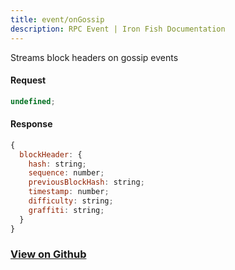 ```yaml
---
title: event/onGossip
description: RPC Event | Iron Fish Documentation
---
```


Streams block headers on gossip events

#### Request

```js
undefined;
```

#### Response

```js
{
  blockHeader: {
    hash: string;
    sequence: number;
    previousBlockHash: string;
    timestamp: number;
    difficulty: string;
    graffiti: string;
  }
}
```

### [View on Github](https://github.com/iron-fish/ironfish/blob/master/ironfish/src/rpc/routes/event/onGossip.ts)

